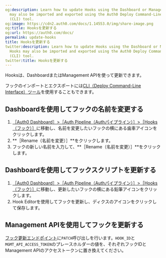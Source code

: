 ```yaml
---
og:description: Learn how to update Hooks using the Dashboard or Management API. Hooks
  may also be imported and exported using the Auth0 Deploy Command-Line Interface
  (CLI) tool.
og:image: https://cdn2.auth0.com/docs/1.14553.0/img/share-image.png
og:title: Hooksを更新する
og:url: https://auth0.com/docs/
permalink: update-hooks
title: Hooksを更新する
twitter:description: Learn how to update Hooks using the Dashboard or Management API.
  Hooks may also be imported and exported using the Auth0 Deploy Command-Line Interface
  (CLI) tool.
twitter:title: Hooksを更新する
---
```






Hooksは、DashboardまたはManagement APIを使って更新できます。

フックのインポートとエクスポートには[CLI（Deploy Command-Line Interface）ツール](/deploy/deploy-cli-tool)を使用することもできます。



## Dashboardを使用してフックの名前を変更する

1. [［Auth0 Dashboard］>［Auth Pipeline（Authパイプライン）］>［Hooks（フック）］](%24%7Bmanage_url%7D/)に移動し、名前を変更したいフックの横にある歯車アイコンをクリックします。
2. **［Rename（名前を変更）］**をクリックします。
3. フックの新しい名前を入力して、**［Rename（名前を変更）］**をクリックします。

## Dashboardを使用してフックスクリプトを更新する

1. [［Auth0 Dashboard］>［Auth Pipeline（Authパイプライン）］>［Hooks（フック）］](%24%7Bmanage_url%7D/)に移動し、更新したいフックの横にある鉛筆アイコンをクリックします。
2. Hook Editorを使用してフックを更新し、ディクスのアイコンをクリックして保存します。

## Management APIを使用してフックを更新する

[フック更新エンドポイント](/api/management/v2/#!/Hooks/patch_hooks_by_id)に`PATCH`呼び出しを行います。`HOOK_ID`と`MGMT_API_ACCESS_TOKEN`のプレースホルダーの値を、それぞれフックIDとManagement APIのアクセストークンに置き換えてください。